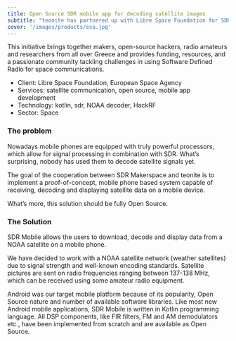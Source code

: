 ```yaml
---
title: Open Source SDR mobile app for decoding satellite images
subtitle: "teonite has partnered up with Libre Space Foundation for SDR Makerspace project, funded by the European Space Agency."
cover: '/images/products/esa.jpg'
---
```

This initiative brings together makers, open-source hackers, radio amateurs and researchers from all over Greece and provides funding, resources, and a passionate community tackling challenges in using Software Defined Radio for space communications.

- Client: Libre Space Foundation, European Space Agency
- Services: satellite communication, open source, mobile app development
- Technology: kotlin, sdr, NOAA decoder, HackRF
- Sector: Space

### The problem

Nowadays mobile phones are equipped with truly powerful processors, which allow for signal processing in combination with SDR. What’s surprising, nobody has used them to decode satellite signals yet.

The goal of the cooperation between SDR Makerspace and teonite is to implement a proof-of-concept, mobile phone based system capable of receiving, decoding and displaying satellite data on a mobile device.

What’s more, this solution should be fully Open Source.

### The Solution

SDR Mobile allows the users to download, decode and display data from a NOAA satellite on a mobile phone.

We have decided to work with a NOAA satellite network (weather satellites) due to signal strength and well-known encoding standards. Satellite pictures are sent on radio frequencies ranging between 137-138 MHz, which can be received using some amateur radio equipment.

Android was our target mobile platform because of its popularity, Open Source nature and number of available software libraries. Like most new Android mobile applications, SDR Mobile is written in Kotlin programming language. All DSP components, like FIR filters, FM and AM demodulators etc., have been implemented from scratch and are available as Open Source.
